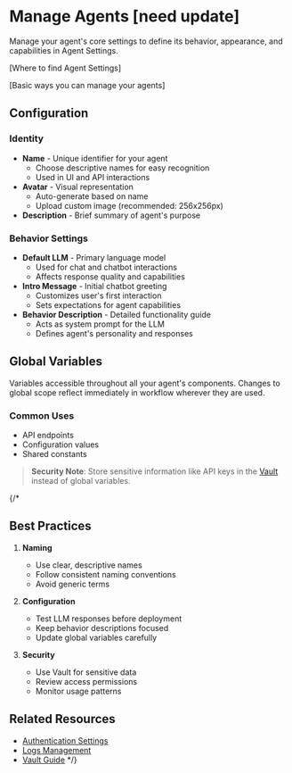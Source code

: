 # Manage Agents [need update]

Manage your agent's core settings to define its behavior, appearance, and capabilities in Agent Settings.

[Where to find Agent Settings]

[Basic ways you can manage your agents]

<Arcade src="https://demo.arcade.software/SlE2b4llRxs1HP7PNwqP?embed&embed_mobile=tab&embed_desktop=inline&show_copy_link=true" title="Agent Overview | SmythOS" /> 

## Configuration

### Identity
- **Name** - Unique identifier for your agent
    - Choose descriptive names for easy recognition
    - Used in UI and API interactions
- **Avatar** - Visual representation
    - Auto-generate based on name
    - Upload custom image (recommended: 256x256px)
- **Description** - Brief summary of agent's purpose

### Behavior Settings
- **Default LLM** - Primary language model
    - Used for chat and chatbot interactions
    - Affects response quality and capabilities
- **Intro Message** - Initial chatbot greeting
    - Customizes user's first interaction
    - Sets expectations for agent capabilities
- **Behavior Description** - Detailed functionality guide
    - Acts as system prompt for the LLM
    - Defines agent's personality and responses

## Global Variables

Variables accessible throughout all your agent's components. Changes to global scope reflect immediately in workflow wherever they are used.

### Common Uses
- API endpoints
- Configuration values
- Shared constants

> **Security Note**: Store sensitive information like API keys in the [Vault](/docs/agent-studio/key-concepts/vault) instead of global variables.

{/*
## Best Practices

1. **Naming**
   - Use clear, descriptive names
   - Follow consistent naming conventions
   - Avoid generic terms

2. **Configuration**
   - Test LLM responses before deployment
   - Keep behavior descriptions focused
   - Update global variables carefully

3. **Security**
   - Use Vault for sensitive data
   - Review access permissions
   - Monitor usage patterns

## Related Resources
- [Authentication Settings](/docs/agent-studio/agent-settings/authentication)
- [Logs Management](/docs/agent-studio/manage-agents/logs)
- [Vault Guide](/docs/agent-studio/key-concepts/vault)
*/}